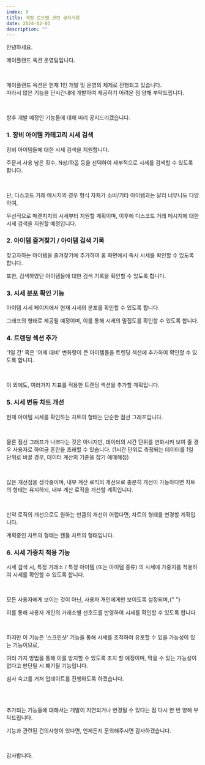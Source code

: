 ```yaml
---
index: 0
title: 개발 로드맵 관련 공지사항
date: 2024-02-01
description: ""
---
```


안녕하세요.

메이플랜드 옥션 운영팀입니다.

<br />

메이플랜드 옥션은 현재 1인 개발 및 운영의 체제로 진행되고 있습니다.  
따라서 많은 기능을 단시간내에 개발하여 제공하기 어려운 점 양해 부탁드립니다.

<br />

향후 개발 예정인 기능들에 대해 미리 공지드리겠습니다.

### 1. 장비 아이템 카테고리 시세 검색

장비 아이템들에 대한 시세 검색을 지원합니다.

주문서 사용 남은 횟수, N상/하옵 등을 선택하여 세부적으로 시세를 검색할 수 있도록 합니다.

<br />

단, 디스코드 거래 메시지의 경우 형식 자체가 소비/기타 아이템과는 달리 너무나도 다양하여,

우선적으로 메랜지지의 시세부터 지원할 계획이며, 이후에 디스코드 거래 메시지에 대한 시세 검색을 지원할 예정입니다.

### 2. 아이템 즐겨찾기 / 아이템 검색 기록

찾고자하는 아이템을 즐겨찾기에 추가하여 홈 화면에서 즉시 시세를 확인할 수 있도록 합니다.

또한, 검색하였던 아이템들에 대한 검색 기록을 확인할 수 있도록 합니다.

### 3. 시세 분포 확인 기능

아이템 시세 페이지에서 현재 시세의 분포를 확인할 수 있도록 합니다.

그래프의 형태로 제공될 예정이며, 이를 통해 시세의 밀집도를 확인할 수 있도록 합니다.

### 4. 트렌딩 섹션 추가

'1일 간' 혹은 '어제 대비' 변화량이 큰 아이템들을 트렌딩 섹션에 추가하여 확인할 수 있도록 합니다.

<br />

이 외에도, 여러가지 지표를 적용한 트렌딩 섹션을 추가할 계획입니다.

### 5. 시세 변동 차트 개선

현재 아이템 시세를 확인하는 차트의 형태는 단순한 점선 그래프입니다.

<br />

물론 점선 그래프가 나쁘다는 것은 아니지만, 데이터의 시간 단위를 변화시켜 보여 줄 경우 사용자로 하여금 혼란을 초래할 수 있습니다. (1시간 단위로 측정되는 데이터를 1일 단위로 바꿀 경우, 데이터 계산의 기준을 잡기 애매해짐)

<br />

많은 개선점을 생각중이며, 내부 계산 로직의 개선으로 충분히 개선이 가능하다면 차트의 형태는 유지하되, 내부 계산 로직을 개선할 계획입니다.

<br />

만약 로직의 개선으로도 원하는 만큼의 개선이 어렵다면, 차트의 형태를 변경할 계획입니다.

계획중인 차트의 형태는 캔들 차트의 형태입니다.

### 6. 시세 가중치 적용 기능

시세 검색 시, 특정 거래소 / 특정 아이템 (또는 아이템 종류) 의 시세에 가중치를 적용하여 시세를 확인할 수 있도록 합니다.

<br />

모든 사용자에게 보이는 것이 아닌, 사용자 개인에게만 보이도록 설정되며,{" "}

이를 통해 사용자 개인의 거래소별 선호도를 반영하여 시세를 확인할 수 있도록 합니다.

<br />

하지만 이 기능은 '스크린샷' 기능을 통해 시세를 조작하여 유포할 수 있을 가능성이 있는 기능이므로,

여러 가지 방법을 통해 이를 방지할 수 있도록 조치 할 예정이며, 막을 수 있는 가능성이 없다고 판단될 시 폐기될 기능입니다.

심사 숙고를 거쳐 업데이트를 진행하도록 하겠습니다.

<br />
<br />

추가되는 기능들에 대해서는 개발이 지연되거나 변경될 수 있다는 점 다시 한 번 양해 부탁드립니다.

기능과 관련된 건의사항이 있다면, 언제든지 문의해주시면 감사하겠습니다.

<br />

감사합니다.
